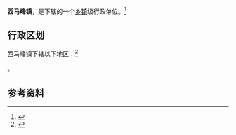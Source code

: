 {{中国乡级行政区|21/10/81/106/000}}

'''西马峰镇'''，是{{PRC admin/fullname|21/10/81/106/000|3}}下辖的一个[[乡镇|乡镇]]级行政单位。<ref>{{PRC admin/ref sgc|{{PRC admin/parent|21/10/81/106/000}}}}</ref>

== 行政区划 ==

西马峰镇下辖以下地区：<ref>{{PRC admin/ref sgc|21/10/81/106/000}}</ref>

{{PRC admin/children|21/10/81/106/000}}。

== 参考资料 ==

{{reflist}}

{{行政区划小作品}}
{{PRC admin/navcat|21/10/81/106/000}}